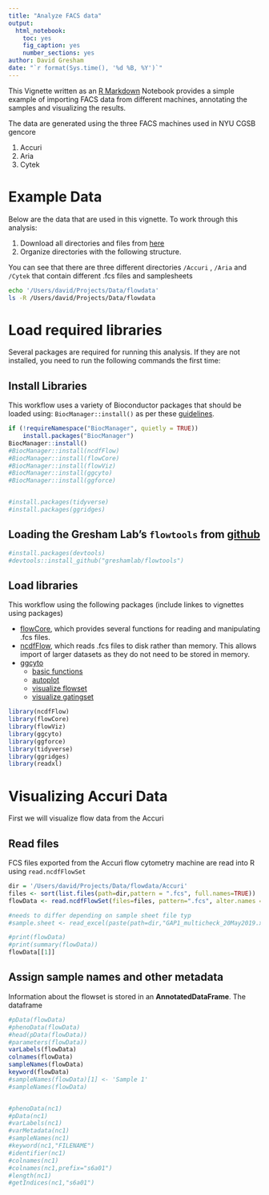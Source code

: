 ```yaml
---
title: "Analyze FACS data"
output: 
  html_notebook: 
    toc: yes
    fig_caption: yes
    number_sections: yes
author: David Gresham
date: "`r format(Sys.time(), '%d %B, %Y')`"
---
```


This Vignette written as an [R Markdown](http://rmarkdown.rstudio.com) Notebook provides a simple example of importing FACS data from different machines, annotating the samples and visualizing the results.

The data are generated using the three FACS machines used in NYU CGSB gencore

1. Accuri
2. Aria
3. Cytek

# Example Data
Below are the data that are used in this vignette.  To work through this analysis:  

1. Download all directories and files from [here](https://drive.google.com/drive/folders/1_QARsH5vOHR-lIPURf3lgt6skN2of5US?usp=sharing)
2. Organize directories with the following structure.

You can see that there are three different directories `/Accuri` , `/Aria` and `/Cytek` that contain different .fcs files and samplesheets
```bash
echo '/Users/david/Projects/Data/flowdata'
ls -R /Users/david/Projects/Data/flowdata 
```

# Load required libraries

Several packages are required for running this analysis.  If they are not installed, you need to run the following commands the first time:

## Install Libraries
This workflow uses a variety of Bioconductor packages that should be loaded using: `BiocManager::install()` as per these [guidelines](https://www.bioconductor.org/install/).

```r
if (!requireNamespace("BiocManager", quietly = TRUE))
    install.packages("BiocManager")
BiocManager::install()
#BiocManager::install(ncdfFlow)
#BiocManager::install(flowCore)
#BiocManager::install(flowViz)
#BiocManager::install(ggcyto)
#BiocManager::install(ggforce)


#install.packages(tidyverse)
#install.packages(ggridges)

```

## Loading the Gresham Lab's `flowtools` from [github](https://github.com/GreshamLab/flowtools)

```r
#install.packages(devtools)
#devtools::install_github("greshamlab/flowtools")
```

## Load libraries
This workflow using the following packages (include linkes to vignettes using packages)

* [flowCore](https://www.bioconductor.org/packages/release/bioc/vignettes/flowCore/inst/doc/HowTo-flowCore.pdf), which provides several functions for reading and manipulating .fcs files.
* [ncdfFlow](https://bioconductor.org/packages/devel/bioc/vignettes/ncdfFlow/inst/doc/ncdfFlow.pdf), which reads .fcs files to disk rather than memory.  This allows import of larger datasets as they do not need to be stored in memory.
* [ggcyto](https://www.bioconductor.org/packages/release/bioc/html/ggcyto.html)
    + [basic functions](https://www.bioconductor.org/packages/release/bioc/vignettes/ggcyto/inst/doc/Top_features_of_ggcyto.html)
    + [autoplot](https://www.bioconductor.org/packages/release/bioc/vignettes/ggcyto/inst/doc/autoplot.html)
    + [visualize flowset](https://www.bioconductor.org/packages/release/bioc/vignettes/ggcyto/inst/doc/ggcyto.flowSet.html)
    + [visualize gatingset](https://www.bioconductor.org/packages/release/bioc/vignettes/ggcyto/inst/doc/ggcyto.GatingSet.html)

```r
library(ncdfFlow)
library(flowCore)
library(flowViz)
library(ggcyto)
library(ggforce)
library(tidyverse)
library(ggridges)
library(readxl)
```

# Visualizing Accuri Data
First we will visualize flow data from the Accuri

## Read files
FCS files exported from the Accuri flow cytometry machine are read into R using `read.ncdfFlowSet`
```r
dir = '/Users/david/Projects/Data/flowdata/Accuri'
files <- sort(list.files(path=dir,pattern = ".fcs", full.names=TRUE))
flowData <- read.ncdfFlowSet(files=files, pattern=".fcs", alter.names = TRUE)

#needs to differ depending on sample sheet file typ
#sample.sheet <- read_excel(paste(path=dir,"GAP1_multicheck_20May2019.xlsx", sep="/"))

#print(flowData)
#print(summary(flowData))
flowData[[1]]
```

## Assign sample names and other metadata
Information about the flowset is stored in an __AnnotatedDataFrame__.
The dataframe
```r
#pData(flowData)
#phenoData(flowData)
#head(pData(flowData))
#parameters(flowData))
varLabels(flowData)
colnames(flowData)
sampleNames(flowData)
keyword(flowData)
#sampleNames(flowData)[1] <- 'Sample 1'
#sampleNames(flowData)


#phenoData(nc1)
#pData(nc1)
#varLabels(nc1)
#varMetadata(nc1)
#sampleNames(nc1)
#keyword(nc1,"FILENAME")
#identifier(nc1)
#colnames(nc1)
#colnames(nc1,prefix="s6a01")
#length(nc1)
#getIndices(nc1,"s6a01")
```




